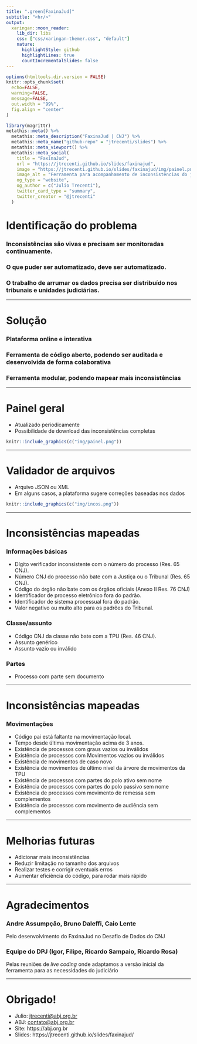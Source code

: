 ```yaml
---
title: ".green[FaxinaJud]"
subtitle: "<hr/>"
output:
  xaringan::moon_reader:
    lib_dir: libs
    css: ["css/xaringan-themer.css", "default"]
    nature:
      highlightStyle: github
      highlightLines: true
      countIncrementalSlides: false
---
```



```r
options(htmltools.dir.version = FALSE)
knitr::opts_chunk$set(
  echo=FALSE, 
  warning=FALSE, 
  message=FALSE,
  out.width = "99%", 
  fig.align = "center"
)
```

```r
library(magrittr)
metathis::meta() %>% 
  metathis::meta_description("FaxinaJud | CNJ") %>% 
  metathis::meta_name("github-repo" = "jtrecenti/slides") %>% 
  metathis::meta_viewport() %>%
  metathis::meta_social(
    title = "FaxinaJud",
    url = "https://jtrecenti.github.io/slides/faxinajud",
    image = "https://jtrecenti.github.io/slides/faxinajud/img/painel.png",
    image_alt = "Ferramenta para acompanhamento de inconsistências do judiciário",
    og_type = "website",
    og_author = c("Julio Trecenti"),
    twitter_card_type = "summary",
    twitter_creator = "@jtrecenti"
  )
```

# Identificação do problema

### Inconsistências são vivas e precisam ser monitoradas continuamente.

### O que puder ser automatizado, deve ser automatizado.

### O trabalho de arrumar os dados precisa ser distribuído nos tribunais e unidades judiciárias.

---

# Solução

### Plataforma online e interativa

### Ferramenta de código aberto, podendo ser auditada e desenvolvida de forma colaborativa

### Ferramenta modular, podendo mapear mais inconsistências

---

# Painel geral

- Atualizado periodicamente
- Possibilidade de download das inconsistências completas

```r
knitr::include_graphics(c("img/painel.png"))
```

---

# Validador de arquivos

- Arquivo JSON ou XML
- Em alguns casos, a plataforma sugere correções baseadas nos dados

```r
knitr::include_graphics(c("img/incos.png"))
```

---

# Inconsistências mapeadas

### Informações básicas

- Dígito verificador inconsistente com o número do processo (Res. 65 CNJ).
- Número CNJ do processo não bate com a Justiça ou o Tribunal (Res. 65 CNJ).
- Código do órgão não bate com os órgãos oficiais (Anexo II Res. 76 CNJ)
- Identificador de processo eletrônico fora do padrão.
- Identificador de sistema processual fora do padrão.
- Valor negativo ou muito alto para os padrões do Tribunal.

### Classe/assunto

- Código CNJ da classe não bate com a TPU (Res. 46 CNJ).
- Assunto genérico
- Assunto vazio ou inválido

### Partes

- Processo com parte sem documento

---

# Inconsistências mapeadas

### Movimentações

- Código pai está faltante na movimentação local.
- Tempo desde última movimentação acima de 3 anos.
- Existência de processos com graus vazios ou inválidos
- Existência de processos com Movimentos vazios ou inválidos
- Existência de movimentos de caso novo
- Existência de movimentos de último nível da árvore de movimentos da TPU
- Existência de processos com partes do polo ativo sem nome
- Existência de processos com partes do polo passivo sem nome
- Existência de processos com movimento de remessa sem complementos
- Existência de processos com movimento de audiência sem complementos

---

# Melhorias futuras

- Adicionar mais inconsistências
- Reduzir limitação no tamanho dos arquivos
- Realizar testes e corrigir eventuais erros
- Aumentar eficiência do código, para rodar mais rápido

---

# Agradecimentos

### Andre Assumpção, Bruno Daleffi, Caio Lente

Pelo desenvolvimento do FaxinaJud no Desafio de Dados do CNJ

### Equipe do DPJ (Igor, Filipe, Ricardo Sampaio, Ricardo Rosa)

Pelas reuniões de *live coding* onde adaptamos a versão inicial da ferramenta para as necessidades do judiciário

---

# Obrigado!

- Julio: [jtrecenti@abj.org.br](mailto:jtrecenti@abj.org.br)
- ABJ: [contato@abj.org.br](mailto:contato@abj.org.br)
- Site: https://abj.org.br
- Slides: https://jtrecenti.github.io/slides/faxinajud/
